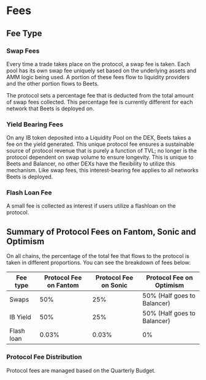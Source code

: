 # Fees
## Fee Type

### Swap Fees

Every time a trade takes place on the protocol, a swap fee is taken. Each pool has its own swap fee uniquely set based on the underlying assets and AMM logic being used. A portion of these fees flow to liquidity providers and the other portion flows to Beets.

The protocol sets a percentage fee that is deducted from the total amount of swap fees collected. This percentage fee is currently different for each network that Beets is deployed on.

### Yield Bearing Fees

On any IB token deposited into a Liquidity Pool on the DEX, Beets takes a fee on the yield generated. This unique protocol fee ensures a sustainable source of protocol revenue that is purely a function of TVL; no longer is the protocol dependent on swap volume to ensure longevity. This is unique to Beets and Balancer, no other DEXs have the flexibility to utilize this mechanism. Like swap fees, this interest-bearing fee applies to all networks Beets is deployed.

### Flash Loan Fee

A small fee is collected as interest if users utilize a flashloan on the protocol.

## Summary of Protocol Fees on Fantom, Sonic and Optimism

On all chains, the percentage of the total fee that flows to the protocol is taken in different proportions. You can see the breakdown of fees below:

| Fee type   | Protocol Fee on Fantom | Protocol Fee on Sonic | Protocol Fee on Optimism |
| --------   | ---------------------- | ------------------------ | - |
| Swaps      | 50% | 25% | 50% (Half goes to Balancer) |
| IB Yield   | 50% | 25% | 50% (Half goes to Balancer) |
| Flash loan | 0.03% | 0.03% |  0% |

### Protocol Fee Distribution
Protocol fees are managed based on the Quarterly Budget.
